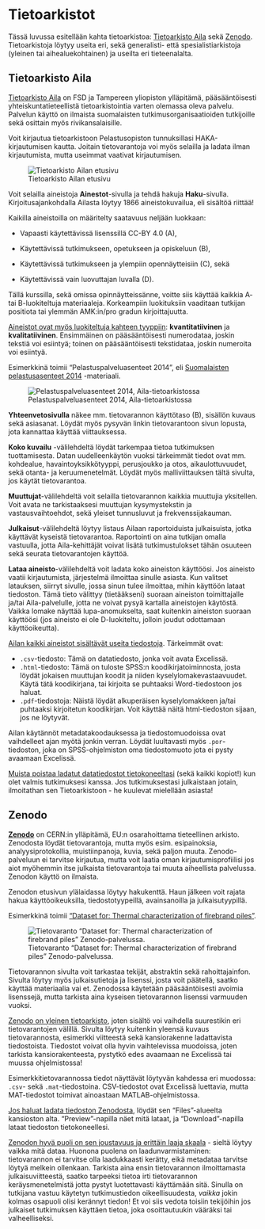 # Tietoarkistot {#sec-tietoarkistot}

Tässä luvussa esitellään kahta tietoarkistoa: [Tietoarkisto Aila](#0) sekä [Zenodo](#0). Tietoarkistoja löytyy useita eri, sekä generalisti- että spesialistiarkistoja (yleinen tai aihealuekohtainen) ja useilta eri tieteenalalta.

## Tietoarkisto Aila {#sec-tietoarkisto-aila}

[Tietoarkisto Aila](https://services.fsd.tuni.fi/index) on FSD ja Tampereen yliopiston ylläpitämä, pääsääntöisesti yhteiskuntatieteellistä tietoarkistointia varten olemassa oleva palvelu. Palvelun käyttö on ilmaista suomalaisten tutkimusorganisaatioiden tutkijoille sekä osittain myös rivikansalaisille.

Voit kirjautua tietoarkistoon Pelastusopiston tunnuksillasi HAKA-kirjautumisen kautta. Joitain tietovarantoja voi myös selailla ja ladata ilman kirjautumista, mutta useimmat vaativat kirjautumisen.

![Tietoarkisto Ailan etusivu](pics/aila.png){#fig-aila fig-alt="Tietoarkisto Ailan etusivu."}

Voit selailla aineistoja **Ainestot**-sivulla ja tehdä hakuja **Haku**-sivulla. Kirjoitusajankohdalla Ailasta löytyy 1866 aineistokuvailua, eli sisältöä riittää!

Kaikilla aineistoilla on määritelty saatavuus neljään luokkaan:

-   Vapaasti käytettävissä lisenssillä CC-BY 4.0 (A),

-   Käytettävissä tutkimukseen, opetukseen ja opiskeluun (B),

-   Käytettävissä tutkimukseen ja ylempiin opennäytteisiin (C), sekä

-   Käytettävissä vain luovuttajan luvalla (D).

Tällä kurssilla, sekä omissa opinnäytteissänne, voitte siis käyttää kaikkia A- tai B-luokiteltuja materiaaleja. Korkeampiin luokituksiin vaaditaan tutkijan positiota tai ylemmän AMK:in/pro gradun kirjoittajuutta.

[Aineistot ovat myös luokiteltuja kahteen tyyppiin]{.underline}: **kvantitatiivinen** ja **kvalitatiivinen**. Ensimmäinen on pääsääntöisesti numerodataa, joskin tekstiä voi esiintyä; toinen on pääsääntöisesti tekstidataa, joskin numeroita voi esiintyä.

Esimerkkinä toimii "Pelastuspalveluasenteet 2014", eli [Suomalaisten pelastusasenteet 2014](https://urn.fi/urn:nbn:fi:fsd:T-FSD2969) -materiaali.

![Pelastuspalveluasenteet 2014, Aila-tietoarkistossa](pics/aila_pelastusasenteet.png){#fig-aila-pelastusasenteet fig-alt="Tietovaranto 'Pelastuspalveluasenteet 2014' Aila-tietoarkistossa, yhteenvetosivu. Sivulla lukee tekijät, asiasanat ja sisällön kuvaus. Sivun linkki on: https://urn.fi/urn:nbn:fi:T-FSD2969"}

**Yhteenvetosivulla** näkee mm. tietovarannon käyttötaso (B), sisällön kuvaus sekä asiasanat. Löydät myös pysyvän linkin tietovarantoon sivun lopusta, jota kannattaa käyttää viittauksessa.

**Koko kuvailu** -välilehdeltä löydät tarkempaa tietoa tutkimuksen tuottamisesta. Datan uudelleenkäytön vuoksi tärkeimmät tiedot ovat mm. kohdealue, havaintoyksikkötyyppi, perusjoukko ja otos, aikaulottuvuudet, sekä otanta- ja keruumenetelmät. Löydät myös malliviittauksen tältä sivulta, jos käytät tietovarantoa.

**Muuttujat**-välilehdeltä voit selailla tietovarannon kaikkia muuttujia yksitellen. Voit avata ne tarkistaaksesi muuttujan kysymystekstin ja vastausvaihtoehdot, sekä yleiset tunnusluvut ja frekvenssijakauman.

**Julkaisut**-välilehdeltä löytyy listaus Ailaan raportoiduista julkaisuista, jotka käyttävät kyseistä tietovarantoa. Raportointi on aina tutkijan omalla vastuulla, jotta Aila-kehittäjät voivat lisätä tutkimustulokset tähän osuuteen sekä seurata tietovarantojen käyttöä.

**Lataa aineisto**-välilehdeltä voit ladata koko aineiston käyttöösi. Jos aineisto vaatii kirjautumista, järjestelmä ilmoittaa sinulle asiasta. Kun valitset latauksen, siirryt sivulle, jossa sinun tulee ilmoittaa, mihin käyttöön lataat tiedoston. Tämä tieto välittyy (tietääkseni) suoraan aineiston toimittajalle ja/tai Aila-palvelulle, jotta ne voivat pysyä kartalla aineistojen käytöstä. Vaikka lomake näyttää lupa-anomukselta, saat kuitenkin aineiston suoraan käyttöösi (jos aineisto ei ole D-luokiteltu, jolloin joudut odottamaan käyttöoikeutta).

[Ailan kaikki aineistot sisältävät useita tiedostoja]{.underline}. Tärkeimmät ovat:

-   `.csv`-tiedosto: Tämä on datatiedosto, jonka voit avata Excelissä.
-   `.html`-tiedosto: Tämä on tuloste SPSS:n koodikirjatoiminnosta, josta löydät jokaisen muuttujan koodit ja niiden kyselylomakevastaavuudet. Käytä tätä koodikirjana, tai kirjoita se puhtaaksi Word-tiedostoon jos haluat.
-   `.pdf`-tiedostoja: Näistä löydät alkuperäisen kyselylomakkeen ja/tai puhtaaksi kirjoitetun koodikirjan. Voit käyttää näitä html-tiedoston sijaan, jos ne löytyvät.

Ailan käytännöt metadatakoodauksessa ja tiedostomuodoissa ovat vaihdelleet ajan myötä jonkin verran. Löydät luultavasti myös `.por`-tiedoston, joka on SPSS-ohjelmiston oma tiedostomuoto jota ei pysty avaamaan Excelissä.

[Muista poistaa ladatut datatiedostot tietokoneeltasi]{.underline} (sekä kaikki kopiot!) kun olet valmis tutkimuksesi kanssa. Jos tutkimuksestasi julkaistaan jotain, ilmoitathan sen Tietoarkistoon - he kuulevat mielellään asiasta!

## Zenodo

[**Zenodo**](https://zenodo.org/) on CERN:in ylläpitämä, EU:n osarahoittama tieteellinen arkisto. Zenodosta löydät tietovarantoja, mutta myös esim. esipainoksia, analyysiprotokollia, muistiinpanoja, kuvia, sekä paljon muuta. Zenodo-palveluun ei tarvitse kirjautua, mutta voit laatia oman kirjautumisprofiilisi jos aiot myöhemmin itse julkaista tietovarantoja tai muuta aiheellista palvelussa. Zenodon käyttö on ilmaista.

Zenodon etusivun ylälaidassa löytyy hakukenttä. Haun jälkeen voit rajata hakua käyttöoikeuksilla, tiedostotyypeillä, avainsanoilla ja julkaisutyypillä.

Esimerkkinä toimii ["Dataset for: Thermal characterization of firebrand piles"](https://zenodo.org/record/1406207).

![Tietovaranto "Dataset for: Thermal characterization of firebrand piles" Zenodo-palvelussa.](pics/zenodo.png){#fig-zenodo fig-alt="Tietovaranto 'Dataset for: Thermal characterization of firebrand piles' Zenodo-palvelussa. Linkki tietovarantoon: https://zenodo.org/record/1406207"}

Tietovarannon sivulta voit tarkastaa tekijät, abstraktin sekä rahoittajainfon. Sivulta löytyy myös julkaisutietoja ja lisenssi, josta voit päätellä, saatko käyttää materiaalia vai et. Zenodossa käytetään pääsääntöisesti avoimia lisenssejä, mutta tarkista aina kyseisen tietovarannon lisenssi varmuuden vuoksi.

[Zenodo on yleinen tietoarkisto]{.underline}, joten sisältö voi vaihdella suurestikin eri tietovarantojen välillä. Sivulta löytyy kuitenkin yleensä kuvaus tietovarannosta, esimerkki viitteestä sekä kansiorakenne ladattavista tiedostoista. Tiedostot voivat olla hyvin vaihtelevissa muodoissa, joten tarkista kansiorakenteesta, pystytkö edes avaamaan ne Excelissä tai muussa ohjelmistossa!

Esimerkkitietovarannossa tiedot näyttävät löytyvän kahdessa eri muodossa: `.csv`- sekä `.mat`-tiedostoina. CSV-tiedostot ovat Excelissä luettavia, mutta MAT-tiedostot toimivat ainoastaan MATLAB-ohjelmistossa.

[Jos haluat ladata tiedoston Zenodosta]{.underline}, löydät sen "Files"-alueelta kansioston alta. "Preview"-napilla näet mitä lataat, ja "Download"-napilla lataat tiedoston tietokoneellesi.

[Zenodon hyvä puoli on sen joustavuus ja erittäin laaja skaala]{.underline} - sieltä löytyy vaikka mitä dataa. Huonona puolena on laadunvarmistaminen: tietovarannon ei tarvitse olla laadukkaasti kerätty, eikä metadataa tarvitse löytyä melkein ollenkaan. Tarkista aina ensin tietovarannon ilmoittamasta julkaisuviitteestä, saatko tarpeeksi tietoa irti tietovarannon keräysmenetelmistä jotta pystyt luotettavasti käyttämään sitä. Sinulla on tutkijana vastuu käytetyn tutkimustiedon oikeellisuudesta, *vaikka* jokin kolmas osapuoli olisi kerännyt tiedon! Et voi siis vedota toisiin tekijöihin jos julkaiset tutkimuksen käyttäen tietoa, joka osoittautuukin vääräksi tai valheelliseksi.
